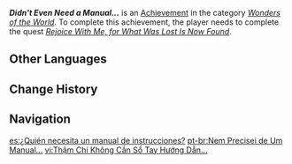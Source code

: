 {{Achievement Infobox
|id           = 81301
|order id     = 1288
|category     = Wonders of the World
|description  = Revive Benben to its former state.
|requirements = Complete ''[[Rejoice With Me, for What Was Lost Is Now Found]]''
|primogems    = 5
|tracking     = 
|topic        = 
|type         = Quest
|hidden       = 1
}}
'''''Didn't Even Need a Manual...''''' is an [[Achievement]] in the category ''[[Wonders of the World]]''. To complete this achievement, the player needs to complete the quest ''[[Rejoice With Me, for What Was Lost Is Now Found]]''.
<!--
==Gameplay Notes==
* 

==Trivia==
* 

==Gallery==
{{Preview
|size=300px
|file=
|caption=
}}

==Video Guides==
{{EVT
|video1   = 
|caption1 = 
}}
-->
==Other Languages==
{{Other Languages
|en      = Didn't Even Need a Manual...
|zhs     = 甚至不需要操作手册…
|zhs_rm  = Shènzhì Bù Xūyào Cāozuò Shǒucè...
|zht     = 甚至不需要操作手冊…
|zht_rm  = Shènzhì Bù Xūyào Cāozuò Shǒucè...
|zh_tl   = 
|ja      = 操作マニュアルすら必要としない…
|ja_rm   = Sousa Manyuaru Suru Hitsuyou to Shinai...
|ja_tl   = 
|ko      = 사용 설명서도 필요 없다…
|ko_tl   = No Need for a Manual...
|es      = ¿Quién necesita un manual de instrucciones?
|es_tl   = Who Needs an Instruction Manual?
|fr      = Même pas besoin de manuel...
|fr_tl   = Don't Even Need a Manual...
|ru      = Даже руководство не понадобилось...
|ru_tl   = Didn't Even Need Guidance...
|th      = ไม่ต้องการคู่มือการใช้งานด้วยซ้ำ...
|th_rm   = 
|th_tl   = 
|vi      = Thậm Chí Không Cần Sổ Tay Hướng Dẫn...
|vi_tl   = 
|de      = Wer braucht schon ein Handbuch&nbsp;...
|de_tl   = Who Needs a Manual Anyway...
|id      = Tidak Perlu Buku Petunjuk&nbsp;...
|id_tl   = No Need For a Manual Book...
|pt      = Nem Precisei de Um Manual...
|pt_tl   = 
|tr      = Kılavuza Hiç Gerek Yoktu...
|tr_tl   = The Manual Was Not Needed...
|it      = Non mi serviva neanche un manuale...
|it_tl   = Didn't Even Need a Manual...
}}

==Change History==
{{Change History|3.4}}
<!--
==References==
{{Reflist}}
-->
==Navigation==
{{Achievement Navbox}}

[[es:¿Quién necesita un manual de instrucciones?]]
[[pt-br:Nem Precisei de Um Manual...]]
[[vi:Thậm Chí Không Cần Sổ Tay Hướng Dẫn...]]